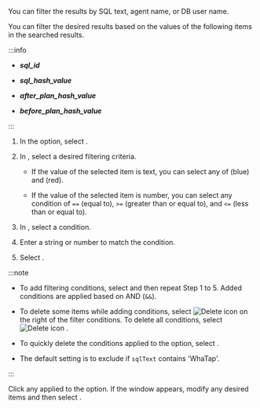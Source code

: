 <Title level={props.level} hashid="filtering">Filtering the searched results</Title>

<Title level={props.level + 1}>Adding the filter conditions</Title>

<InDoc pages="stat">

You can filter the results by SQL text, agent name, or DB user name.

</InDoc>

<InDoc pages="analysis-sql">

You can filter the desired results based on the values ​​of the following items in the searched results.

:::info

- **_sql_id_** 

- **_sql_hash_value_**

- **_after_plan_hash_value_**

- **_before_plan_hash_value_**

:::

</InDoc>

1. In the <Cmdname sid="filter" className="uitext" /> option, select <LinkImage img="ico-add.svg" className="ico" />.

   <InDoc pages="analysis-sql,job-info,backup-recovery-history,procedure-stat"><ImgLang img='db-analysis-sql-plan-change-filter-01.png' desc='Adding condition' /></InDoc>

2. In <Cmdname sid="TTL06740" className="uitext" />, select a desired filtering criteria.

   - If the value of the selected item is text, you can select any of <Cmdname sid="includes" className="uitext" /> (blue) and <Cmdname sid="excludes" className="uitext" /> (red).

     <InDoc pages="stat,top-sql"><ImgLang img="db-sql-filter-condition-color.png" desc="example" multi /></InDoc>

     <InDoc pages="analysis-sql"><ImgLang img="db-sql-analysis-filter-condition-color.png" desc="example" multi /></InDoc>

   - If the value of the selected item is number, you can select any condition of `==` (equal to), `>=` (greater than or equal to), and `<=` (less than or equal to).

3. In <Cmdname sid="condition" className="uitext" />, select a condition.

4. Enter a string or number to match the condition.

5. Select <Cmdname sid="apply" className="uitext" />.

:::note

- To add filtering conditions, select <Cmdname sid="bsm_button_add" className="uitext" /> and then repeat Step 1 to 5. Added conditions are applied based on AND (`&&`).

- To delete some items while adding conditions, select ![Delete icon](/img/ico-trash.svg) on the right of the filter conditions. To delete all conditions, select ![Delete icon](/img/ico-trash.svg) <Cmdname sid="BTN06616" className="uitext" />.

- To quickly delete the conditions applied to the <Cmdname sid="filter" className="uitext" /> option, select <LinkImage img="ico-close.svg" className="ico" />.

<InDoc pages="stat,top-sql">

- The default setting is to exclude if `sqlText` contains 'WhaTap'.

  <ImgLang img='db-sql-filter-default.png' desc='WhaTap' />

</InDoc>

:::

<Title level={props.level + 1}>Modifying the filter conditions</Title>

<InDoc pages="analysis-sql,job-info,backup-recovery-history,procedure-stat"><ImgLang img='db-sql-analysis-filter-modify.png' desc='Edit filter' /></InDoc>

Click any applied to the <Cmdname sid="filter" className="uitext" /> option. If the <Cmdname sid="TTL06737" className="uitext" /> window appears, modify any desired items and then select <Cmdname sid="apply" className="uitext" />.
